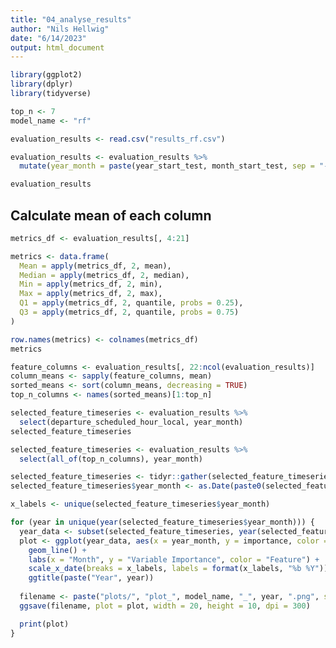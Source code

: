```yaml
---
title: "04_analyse_results"
author: "Nils Hellwig"
date: "6/14/2023"
output: html_document
---
```


```r
library(ggplot2)
library(dplyr)
library(tidyverse)
```

```r
top_n <- 7
model_name <- "rf"
```


```r
evaluation_results <- read.csv("results_rf.csv")

evaluation_results <- evaluation_results %>%
  mutate(year_month = paste(year_start_test, month_start_test, sep = "-"))

evaluation_results
```

## Calculate mean of each column

```r
metrics_df <- evaluation_results[, 4:21]

metrics <- data.frame(
  Mean = apply(metrics_df, 2, mean),
  Median = apply(metrics_df, 2, median),
  Min = apply(metrics_df, 2, min),
  Max = apply(metrics_df, 2, max),
  Q1 = apply(metrics_df, 2, quantile, probs = 0.25),
  Q3 = apply(metrics_df, 2, quantile, probs = 0.75)
)

row.names(metrics) <- colnames(metrics_df)
metrics
```

```r
feature_columns <- evaluation_results[, 22:ncol(evaluation_results)]
column_means <- sapply(feature_columns, mean)
sorted_means <- sort(column_means, decreasing = TRUE)
top_n_columns <- names(sorted_means)[1:top_n]
```


```r
selected_feature_timeseries <- evaluation_results %>%
  select(departure_scheduled_hour_local, year_month)
selected_feature_timeseries
```

```r
selected_feature_timeseries <- evaluation_results %>%
  select(all_of(top_n_columns), year_month)

selected_feature_timeseries <- tidyr::gather(selected_feature_timeseries, key = "feature", value = "importance", -year_month)
selected_feature_timeseries$year_month <- as.Date(paste0(selected_feature_timeseries$year_month, "-01"))

x_labels <- unique(selected_feature_timeseries$year_month)

for (year in unique(year(selected_feature_timeseries$year_month))) {
  year_data <- subset(selected_feature_timeseries, year(selected_feature_timeseries$year_month) == year)
  plot <- ggplot(year_data, aes(x = year_month, y = importance, color = feature)) +
    geom_line() +
    labs(x = "Month", y = "Variable Importance", color = "Feature") +
    scale_x_date(breaks = x_labels, labels = format(x_labels, "%b %Y")) +
    ggtitle(paste("Year", year))
  
  filename <- paste("plots/", "plot_", model_name, "_", year, ".png", sep = "")
  ggsave(filename, plot = plot, width = 20, height = 10, dpi = 300)

  print(plot) 
}
```
